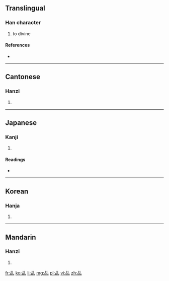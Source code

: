 {{also|稽}}<!-- may be replaced by zh-forms -->
==Translingual==

===Han character===
{{Han char|rn=5|rad=乙|as=05|sn=6|four=2261<sub>0</sub>|canj=X卜口山 (XYRU), 卜口山 (YRU)}}

# to divine

====References====
* {{Han ref|kx=0084.120|dkj=00182|dj=0171.110|hdz=10053.050|uh=4E69|ud=20073|bh=A5E4|bd=42468}}

----

==Cantonese==

===Hanzi===
{{yue-hanzi|jyut=|y=gei1}}

# {{defn|lang=yue|sort=乙05}}

----

==Japanese==

===Kanji===
{{ja-kanji|grade=|rs=乙05}}

# {{defn|lang=ja|sort=乙05}}

====Readings====
* {{ja-readings|on=[[けい]] (kei)|kun=[[うらなう]] (uranau)}}

----

==Korean==

===Hanja===
{{ko-hanja|hangeul=계|rv=gye|mr=kye}}

# {{defn|lang=ko|sort=乙05}}

----

==Mandarin==

===Hanzi===
{{cmn-hanzi|pin=[[jī]] ([[ji1]])|wg=chi<sup>1</sup>}}

# {{defn|lang=cmn|sort=乙05}}

[[fr:乩]]
[[ko:乩]]
[[li:乩]]
[[mg:乩]]
[[pl:乩]]
[[vi:乩]]
[[zh:乩]]